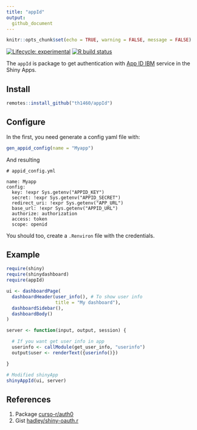 ```yaml
---
title: "appId"  
output: 
  github_document
---
```


```r
knitr::opts_chunk$set(echo = TRUE, warning = FALSE, message = FALSE)
```

<!-- badges: start -->
[![Lifecycle: experimental](https://img.shields.io/badge/lifecycle-experimental-orange.svg)](https://www.tidyverse.org/lifecycle/#experimental)
[![R build status](https://github.com/th1460/appId/workflows/R-CMD-check/badge.svg)](https://github.com/th1460/appId/actions)
<!-- badges: end -->

The `appId` is package to get authentication with [App ID IBM](https://www.ibm.com/cloud/app-id) service in the Shiny Apps.

## Install

```r

remotes::install_github("th1460/appId")

```

## Configure

In the first, you need generate a config yaml file with:

```r

gen_appid_config(name = "Myapp")

```

And resulting

```
# appid_config.yml

name: Myapp
config:
  key: !expr Sys.getenv("APPID_KEY")
  secret: !expr Sys.getenv("APPID_SECRET")
  redirect_uri: !expr Sys.getenv("APP_URL")
  base_url: !expr Sys.getenv("APPID_URL")
  authorize: authorization
  access: token
  scope: openid

```

You should too, create a `.Renviron` file with the credentials.

## Example

```r

require(shiny)
require(shinydashboard)
require(appId)

ui <- dashboardPage(
  dashboardHeader(user_info(), # To show user info
                  title = "My dashboard"),
  dashboardSidebar(),
  dashboardBody()
)

server <- function(input, output, session) {

  # If you want get user info in app
  userinfo <- callModule(get_user_info, "userinfo")
  output$user <- renderText({userinfo()})

}

# Modified shinyApp
shinyAppId(ui, server)

```

## References

1. Package [curso-r/auth0](https://github.com/curso-r/auth0)
2. Gist [hadley/shiny-oauth.r](https://gist.github.com/hadley/144c406871768d0cbe66b0b810160528)
